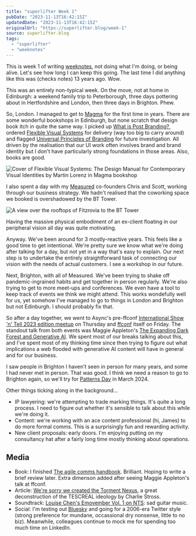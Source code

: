 ```yaml
---
title: "superlifter Week 1"
pubDate: "2023-11-13T16:42:15Z"
updatedDate: "2023-11-13T16:42:15Z"
originalUrl: "https://superlifter.blog/week-1"
source: superlifter.blog
tags:
  - "superlifter"
  - "weeknotes"
---
```


This is week 1 of writing [weeknotes](https://gilest.org/weeknotes-rules.html), not doing what I'm doing, or being alive. Let's see how long I can keep this going. The last time I did anything like this was (checks notes) 13 years ago. Wow.

This was an entirely non-typical week. On the move, not at home in Edinburgh: a weekend family trip to Peterborough, three days pottering about in Hertfordshire and London, then three days in Brighton. Phew.

So, London. I managed to get to [Magma](https://magma-shop.com/) for the first time in years. There are some wonderful bookshops in Edinburgh, but none scratch that design book itch in quite the same way. I picked up [What is Post Branding?](https://www.counter-print.co.uk/products/what-is-post-branding), ordered [Flexible Visual Systems](https://www.slanted.de/product/flexible-visual-systems/) for delivery (way too big to carry around) and flagged [Universal Principles of Branding](https://www.quarto.com/books/9780760378205/universal-principles-of-branding) for future investigation. All driven by the realisation that our UI work often involves brand and brand identity but I don't have particularly strong foundations in those areas. Also, books are good.

![Cover of Flexible Visual Systems: The Design Manual for Contemporary Visual Identities by Martin Lorenz in Magma bookshop](https://i.snap.as/MBwzpiyv.jpeg)

I also spent a day with my [Measured](https://measured.co) co-founders Chris and Scott, working through our business strategy. We hadn't realised that the coworking space we booked is overshadowed by the BT Tower.

![A view over the rooftops of Fitzrovia to the BT Tower](https://i.snap.as/OU4Df20T.jpeg)

Having the massive physical embodiment of an ex-client floating in our peripheral vision all day was quite motivating.

Anyway. We've been around for 3 mostly-reactive years. This feels like a good time to get intentional. We're pretty sure we know what we're doing after talking for a day, but not yet in a way that's easy to explain. Our next step is to undertake the entirely straightforward task of connecting our vision with the needs of actual customers. I see a workshop in our future.

Next, Brighton, with all of Measured. We've been trying to shake off pandemic-ingrained habits and get together in person regularly. We're also trying to get to more meet-ups and conferences. We even have a tool to keep track of events we think we might attend. This works wondefully well for us, yet somehow I've managed to go to things in London and Brighton but not Edinburgh. I should probably fix that.

So after a day together, we went to Async's pre-ffconf [International Show 'n' Tell 2023 edition meetup](https://asyncjs.com/international-show-n-tell-2023/) on Thursday and [ffconf](https://2023.ffconf.org/) itself on Friday. The standout talk from both events was Maggie Appleton's [The Expanding Dark Forest and Generative AI](https://maggieappleton.com/ai-dark-forest). We spent most of our breaks talking about this, and I've spent most of my thinking time since then trying to figure out what implications a web flooded with generative AI content will have in general and for our business.

I saw people in Brighton I haven't seen in person for many years, and some I had never met in person. That was good. I think we need a reason to go to Brighton again, so we'll try for [Patterns Day](https://patternsday.com/) in March 2024.

Other things ticking along in the background…

- IP lawyering: we're attempting to trade marking things. It's quite a long process. I need to figure out whether it's sensible to talk about this while we're doing it.
- Content: we're working with an ace content professional (hi, James) to do more formal comms. This is a surprisingly fun and rewarding activity.
- New client proposals: early doors. I'm enjoying putting on my consultancy hat after a fairly long time mostly thinking about operations.

## Media

- Book: I finished [The agile comms handbook](https://agilecommshandbook.com/). Brilliant. Hoping to write a brief review later. Extra dimenson added after seeing Maggie Appleton's talk at ffconf.
- Article: [We're sorry we created the Torment Nexus](http://www.antipope.org/charlie/blog-static/2023/11/dont-create-the-torment-nexus.html), a great deconstruction of the TESCREAL ideology by Charlie Stross.
- Soundtrack: [Louise Chen's Emovember Vol. 1 on NTS](https://www.nts.live/shows/louise-chen/episodes/louise-chen-31st-october-2023): sad guitar music.
- Social: I'm testing out [Bluesky](https://bsky.app/profile/anglepoised.com) and going for a 2006-era Twitter style (strong preference for mundane, occassional dry nonsense, little to no biz). Meanwhile, colleagues continue to mock me for spending too much time on LinkedIn.

